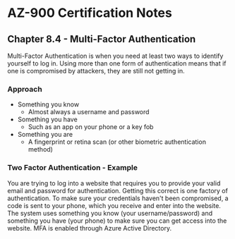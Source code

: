 # AZ-900 Certification Notes
## Chapter 8.4 - Multi-Factor Authentication

Multi-Factor Authentication is when you need at least two ways to identify yourself to log in. Using more than one form of authentication means that if one is compromised by attackers, they are still not getting in.

### Approach
* Something you know
	* Almost always a username and password
* Something you have
	* Such as an app on your phone or a key fob
* Something you are
	* A fingerprint or retina scan (or other biometric authentication method)

### Two Factor Authentication - Example
You are trying to log into a website that requires you to provide your valid email and password for authentication. Getting this correct is one factory of authentication. To make sure your credentials haven't been compromised, a code is sent to your phone, which you receive and enter into the website. The system uses something you know (your username/password) and something you have (your phone) to make sure you can get access into the website. MFA is enabled through Azure Active Directory.